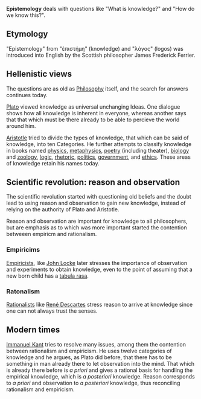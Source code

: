 '''Epistemology''' deals with questions like "What is knowledge?" and "How do we know this?".

== Etymology ==
"Epistemology" from "ἐπιστήμη" (knowledge) and "λόγος" (logos) was introduced into English by the Scottish philosopher James Frederick Ferrier.

== Hellenistic views ==
The questions are as old as [[Philosophy]] itself, and the search for answers continues today.

[[Plato]] viewed knowledge as universal unchanging Ideas. One dialogue shows how all knowledge is inherent in everyone, whereas another says that that which must be there already to be able to percieve   the world around him.

[[Aristotle]] tried to divide the types of knowledge, that which can be said of knowledge, into ten Categories. He further attempts to classify knowledge in books named [[physics]], [[metaphysics]], [[poetry]] (including theater), [[biology]] and [[zoology]], [[logic]], [[rhetoric]], [[politics]], [[government]], and [[ethics]]. These areas of knowledge retain his names today.

== Scientific revolution: reason and observation ==
The scientific revolution started with questioning old beliefs and the doubt lead to using reason and observation to gain new knowledge, instead of relying on the authority of Plato and Aristotle.

Reason and observation are important for knowledge to all philosophers, but are emphasis as to which was more important started the contention betweeen empiricm and rationalism.

=== Empiricims ===
[[Empiricists]], like [[John Locke]] later stresses the importance of observation and experiments to obtain knowledge, even to the point of assuming that a new born child has a [[tabula rasa]].

=== Ratonalism ===
[[Rationalists]] like [[René Descartes]] stress reason to arrive at knowledge since one can not always trust the senses.

== Modern times ==
[[Immanuel Kant]] tries to resolve many issues, among them the contention between rationalism and empiricism. He uses twelve categories of knowledge and he argues, as Plato did before, that there has to be something in man already there to let observation into the mind. That which is already there before is ''a priori'' and gives a rational basis for handling the empirical knowledge, which is ''a posteriori'' knowledge. Reason corresponds to ''a priori'' and observation to ''a posteriori'' knowledge, thus reconciling rationalism and empiricism.